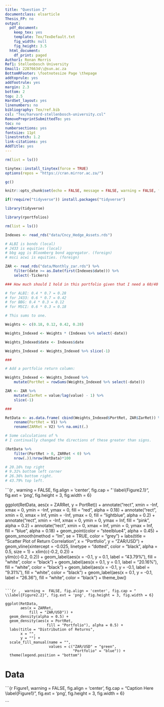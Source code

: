 ```yaml
---
title: "Question 2"
documentclass: elsarticle
Thesis_FP: no
output:
  pdf_document:
    keep_tex: yes
    template: Tex/TexDefault.txt
    fig_width: null
    fig_height: 3.5
  html_document:
    df_print: paged
Author1: Ronan Morris
Ref1: Stellenbosch University
Email1: 22876634\\@sun.ac.za
BottomRFooter: \footnotesize Page \thepage
addtoprule: yes
addfootrule: yes
margin: 2.3
bottom: 2
top: 2.5
HardSet_layout: yes
linenumbers: no
bibliography: Tex/ref.bib
csl: "Tex/harvard-stellenbosch-university.csl"
RemovePreprintSubmittedTo: yes
toc: no
numbersections: yes
fontsize: 11pt
linestretch: 1.2
link-citations: yes
AddTitle: yes
---
```

```r

rm(list = ls())

tinytex::install_tinytex(force = TRUE)
options(repos = "https://cran.mirror.ac.za/")

gc() 

knitr::opts_chunk$set(echo = FALSE, message = FALSE, warning = FALSE, fig.width = 6, fig.height = 5, fig.pos="H", fig.pos = 'H')

if(!require("tidyverse")) install.packages("tidyverse")

library(tidyverse)

library(rportfolios)

```

```r

rm(list = ls())

Indexes <- read_rds("data/Cncy_Hedge_Assets.rds")

# ALBI is bonds (local)
# J433 is equities (local)
# bbg agg is Bloomberg bond aggregator. (foreign)
# msci acwi is equities. (foreign)

ZAR <- read_rds("data/Monthly_zar.rds") %>% 
    filter(date >= as.Date(first(Indexes$date))) %>%
    select(-Tickers)

### How much should I hold in this portfolio given that I need a 60/40 split between equity/bonds and a 70/30 split between local/global split?

# for ALBI: 0.4 * 0.7 = 0.28
# for J433: 0.6 * 0.7 = 0.42
# for BBG: 0.4 * 0.3 = 0.12
# for MSCI: 0.6 * 0.3 = 0.18

# This sums to one. 

Weights <- c(0.18, 0.12, 0.42, 0.28)

Weights_Indexed <- Weights * (Indexes %>% select(-date))

Weights_Indexed$date <- Indexes$date

Weights_Indexed <- Weights_Indexed %>% slice(-1)

###

# Add a portfolio return column:

Weights_Indexed <- Weights_Indexed %>% 
    mutate(PortRet = rowSums(Weights_Indexed %>% select(-date)))

ZAR <- ZAR %>% 
    mutate(ZarRet = value/lag(value) - 1) %>% 
    slice(-1)

###

RetData <- as.data.frame( cbind(Weights_Indexed$PortRet, ZAR$ZarRet)) %>% 
    rename(PortRet = V1) %>% 
    rename(ZARRet = V2) %>% na.omit(.)

```

```r

# Some calculations of %
# I continually changed the directions of these greater than signs. 

(RetData %>% 
    filter(PortRet > 0, ZARRet < 0) %>% 
    nrow(.))/nrow(RetData)*100

# 20.16% top right 
# 9.31% bottom left corner 
# 26.36% bottom right.
# 43.79% top left. 

```

```{r ,  warning =  FALSE, fig.align = 'center', fig.cap = " \\label{Figure2.1}", fig.ext = 'png', fig.height = 3, fig.width = 6}

ggplot(RetData, 
       aes(x = ZARRet, y = PortRet)) +
    annotate("rect", 
             xmin = -Inf, 
             xmax = 0, 
             ymin = -Inf, 
             ymax = 0, 
             fill = "red", 
             alpha = 0.18) +
    annotate("rect", 
             xmin = 0, 
             xmax = Inf, 
             ymin = -Inf, 
             ymax = 0, 
             fill = "lightblue", 
             alpha = 0.2) +
    annotate("rect", 
             xmin = -Inf,
             xmax = 0, 
             ymin = 0, 
             ymax = Inf,
             fill = "pink", 
             alpha = 0.2) +
    annotate("rect", 
             xmin = 0,
             xmax = Inf, 
             ymin = 0, 
             ymax = Inf, 
             fill = "blue", 
             alpha = 0.18) +
    geom_point(color = "steelblue4", 
               alpha = 0.45) +
    geom_smooth(method = "lm", 
                se = TRUE, 
                color = "grey") + 
  labs(title = "Scatter Plot of Return Correlation",
       x = "Portfolio",
       y = "ZAR/USD") +
    geom_vline(xintercept = -0.025, 
               linetype = "dotted", 
               color = "black", 
               alpha = 0.5, 
               size = 1) +
    xlim(c(-0.2, 0.2)) +  
    ylim(c(-0.2, 0.2)) +
    geom_label(aes(x = -0.1, 
                   y = 0.1, 
                   label = "43.79%"), 
               fill = "white", 
               color = "black") +
    geom_label(aes(x = 0.1, 
                   y = 0.1, 
                   label = "20.16%"), 
               fill = "white", 
               color = "black") +
    geom_label(aes(x = -0.1,
                   y = -0.1, 
                   label = "9.31%"), 
               fill = "white", 
               color = "black") +
  geom_label(aes(x = 0.1, 
                 y = -0.1, 
                 label = "26.36"), 
             fill = "white", 
             color = "black") +
  theme_bw()

```

```{r ,  warning =  FALSE, fig.align = 'center', fig.cap = " \\label{Figure2.2}", fig.ext = 'png', fig.height = 3, fig.width = 6}

ggplot(RetData, 
       aes(x = ZARRet, 
           fill = "ZAR/USD")) +
  geom_density(alpha = 0.5) +
  geom_density(aes(x = PortRet, 
                   fill = "Portfolio"), alpha = 0.5) +
  labs(title = "Distribution of Returns",
       x = "",
       y = "") +
  scale_fill_manual(name = "",
                    values = c("ZAR/USD" = "green",
                               "Portfolio" = "blue")) +
  theme(legend.position = "bottom")

```


# Data 

```{r Figure1,  warning =  FALSE, fig.align = 'center', fig.cap = "Caption Here \\label{Figure1}", fig.ext = 'png', fig.height = 3, fig.width = 6}


```
